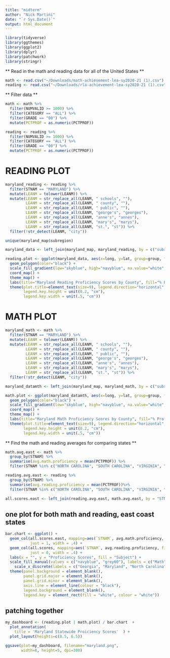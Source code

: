 ```yaml
---
title: "midterm"
author: "Nick Martini"
date: "`r Sys.Date()`"
output: html_document
---
```



```r
library(tidyverse)
library(ggthemes)
library(ggplot2) 
library(dplyr)
library(patchwork)
library(stringr)

```


** Read in the math and reading data for all of the United States **
```r
math <- read.csv("~/Downloads/math-achievement-lea-sy2020-21 (1).csv")
reading <- read.csv("~/Downloads/rla-achievement-lea-sy2020-21 (1).csv")
```


** Filter data **
```r
math <- math %>% 
  filter(NUMVALID >= 1000) %>% 
  filter(CATEGORY == "ALL") %>% 
  filter(GRADE == "00") %>% 
  mutate(PCTPROF = as.numeric(PCTPROF))

reading <- reading %>% 
  filter(NUMVALID >= 1000) %>% 
  filter(CATEGORY == "ALL") %>% 
  filter(GRADE == "00") %>% 
  mutate(PCTPROF = as.numeric(PCTPROF))
```



# READING PLOT
```r

maryland_reading <- reading %>%
  filter(STNAM == "MARYLAND") %>%
  mutate(LEANM = tolower(LEANM)) %>% 
  mutate(LEANM = str_replace_all(LEANM, " schools", ""),
         LEANM = str_replace_all(LEANM, " county", ""),
         LEANM = str_replace_all(LEANM, " public", ""),
         LEANM = str_replace_all(LEANM, "george's", "georges"),
         LEANM = str_replace_all(LEANM, "anne's", "annes"),
         LEANM = str_replace_all(LEANM, "mary's", "marys"),
         LEANM = str_replace_all(LEANM, "st.", "st")) %>%
  filter(!str_detect(LEANM, "city"))

```

```r
unique(maryland_map$subregion)
```

```r
maryland_data <- left_join(maryland_map, maryland_reading, by = c("subregion" = "LEANM"))
```

```r
reading.plot <- ggplot(maryland_data, aes(x=long, y=lat, group=group, fill=PCTPROF)) +
  geom_polygon(color="black") + 
  scale_fill_gradient(low="skyblue", high="navyblue", na.value="white", limits=c(15,45)) +
  coord_map() +
  theme_map() +
  labs(title="Maryland Reading Proficiency Scores by County", fill="% Proficient") +
  theme(plot.title=element_text(size=9), legend.direction="horizontal", legend.box.just="center",
        legend.key.height = unit(0.2, "cm"), 
        legend.key.width = unit(.5, "cm"))

```

# MATH PLOT
```r

maryland_math <- math %>%
  filter(STNAM == "MARYLAND") %>%
  mutate(LEANM = tolower(LEANM)) %>% 
  mutate(LEANM = str_replace_all(LEANM, " schools", ""),
         LEANM = str_replace_all(LEANM, " county", ""),
         LEANM = str_replace_all(LEANM, " public", ""),
         LEANM = str_replace_all(LEANM, "george's", "georges"),
         LEANM = str_replace_all(LEANM, "anne's", "annes"),
         LEANM = str_replace_all(LEANM, "mary's", "marys"),
         LEANM = str_replace_all(LEANM, "st.", "st")) %>%
  filter(!str_detect(LEANM, "city"))

```

```r
maryland_datamth <- left_join(maryland_map, maryland_math, by = c("subregion" = "LEANM"))
```

```r
math.plot <- ggplot(maryland_datamth, aes(x=long, y=lat, group=group, fill=PCTPROF)) +
  geom_polygon(color="black") + 
  scale_fill_gradient(low="skyblue", high="navyblue", na.value="white", limits=c(15,45)) +
  coord_map() +
  theme_map() +
  labs(title="Maryland Math Proficiency Scores by County", fill="% Proficient") +
  theme(plot.title=element_text(size=9), legend.direction="horizontal", legend.box.just="center",
        legend.key.height = unit(0.2, "cm"), 
        legend.key.width = unit(.5, "cm"))

```


** Find the math and reading averages for comparing states **
```r
math.avg.east <- math %>% 
  group_by(STNAM) %>% 
  summarise(avg.math.proficiency = mean(PCTPROF)) %>% 
  filter(STNAM %in% c("NORTH CAROLINA", "SOUTH CAROLINA", "VIRGINIA", "GEORGIA", "MARYLAND"))

reading.avg.east <- reading %>% 
  group_by(STNAM) %>% 
  summarise(avg.reading.proficiency = mean(PCTPROF))%>% 
  filter(STNAM %in% c("NORTH CAROLINA", "SOUTH CAROLINA", "VIRGINIA", "GEORGIA", "MARYLAND"))
```

```r
all.scores.east <- left_join(reading.avg.east, math.avg.east, by = "STNAM")
```

## one plot for both math and reading, east coast states
```r
bar.chart <- ggplot() +
  geom_col(all.scores.east, mapping=aes(`STNAM`, avg.math.proficiency, fill="blue"), color="black",
           just = 1, width = .4) +
  geom_col(all.scores, mapping=aes(`STNAM`, avg.reading.proficiency, fill= "red"), color="black",
           just = 0, width = .4) +
  labs(x = "", y = "Proficiency Scores", fill = "Subject") +
  scale_fill_manual(values = c("navyblue", "grey60"), labels = c("Math", "Reading")) +
    scale_x_discrete(labels = c("Georgia", "Maryland", "North Carolina", "South Carolina", "Virgina")) +
  theme(panel.background = element_blank(),
        panel.grid.major = element_blank(),
        panel.grid.minor = element_blank(),
        axis.line = element_line(colour = "black"),
        legend.background = element_blank(),
        legend.key = element_rect(fill = "white", colour = "white"))
```

## patching together
```r
my_dashboard <- (reading.plot | math.plot) / bar.chart  +
  plot_annotation(
    title = 'Maryland Statewide Proiciency Scores'  ) +
  plot_layout(heights=c(8.5, 6.5))

ggsave(plot=my_dashboard, filename="maryland.png",
       width=8, height=5, dpi=300)
```


